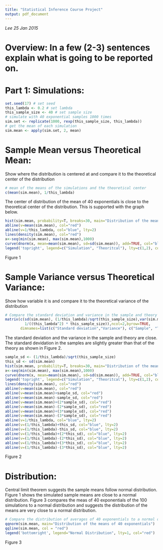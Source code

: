 ---
title: "Statistical Inference Course Project"
output: pdf_document
---
*Lee*
*25 Jan 2015*

# Overview: In a few (2-3) sentences explain what is going to be reported on.
# Part 1: Simulations:
```{r}
set.seed(17) # set seed
this_lambda <- 0.2 # set lambda
this_sample_size <- 40 # set sample size
# simulate with 40 exponential samples 1000 times
sim.set <- replicate(1000, rexp(this_sample_size, this_lambda)) 
# get the mean of each simulation
sim.mean <- apply(sim.set, 2, mean) 
```

# Sample Mean versus Theoretical Mean:
Show where the distribution is centered at and compare it to the theoretical center of the distribution
```{r}
# mean of the means of the simulations and the theoretical center 
c(mean(sim.mean), 1/this_lambda)
```
The center of distribution of the mean of 40 exponentials is close to the theoretical center of the distribution. This is supported with the graph below.
```{r echo=TRUE, fig.width=8, fig.height=3}
hist(sim.mean, probability=T, breaks=30, main="Distribution of the mean of 40 exponentials in 1,000 simulations with lambda= 0.2", ylim=c(0, 0.5), col="light grey")
abline(v=mean(sim.mean), col="red")
abline(v=1/this_lambda, col="blue", lty=2)
lines(density(sim.mean), col="red")
x<-seq(min(sim.mean), max(sim.mean),1000)
curve(dnorm(x, mean=mean(sim.mean), sd=sd(sim.mean)), add=TRUE, col="blue", lty=2)
legend('topright', legend=c("Simulation", "Theoritcal"), lty=c(1,2), col=c('red', 'blue'))
```
Figure 1

# Sample Variance versus Theoretical Variance:
Show how variable it is and compare it to the theoretical variance of the distribution
```{r}
# Compare the standard deviation and variance in the sample and theory
matrix(c(sd(sim.mean), (1/this_lambda)/sqrt(this_sample_size),var(sim.mean), 
         1/((this_lambda^2) * this_sample_size)),ncol=2,byrow=TRUE, 
       dimnames=list(c("Standard deviation","Variance"), c("Sample", "Theory")))
```
The standard deviation and the variance in the sample and theory are close. The standard devidation in the samples are slightly greater than that of the theory as shown in Figure 2.
```{r echo=TRUE, fig.width=6, fig.height=3}
sample_sd <- (1/this_lambda)/sqrt(this_sample_size)
this_sd <- sd(sim.mean)
hist(sim.mean, probability=T, breaks=30, main="Distribution of the mean of 40 exponentials in 1,000 simulations with lambda= 0.2", ylim=c(0, 0.5), col="light grey")
x<-seq(min(sim.mean), max(sim.mean),1000)
curve(dnorm(x, mean=mean(sim.mean), sd=sd(sim.mean)), add=TRUE, col="blue", lty=2)
legend('topright', legend=c("Simulation", "Theoritcal"), lty=c(1,2), col=c('red', 'blue'))
lines(density(sim.mean), col="red")
abline(v=mean(sim.mean), col="red")
abline(v=mean(sim.mean)+sample_sd, col="red")
abline(v=mean(sim.mean)-sample_sd, col="red")
abline(v=mean(sim.mean)+(2*sample_sd), col="red")
abline(v=mean(sim.mean)-(2*sample_sd), col="red")
abline(v=mean(sim.mean)+(3*sample_sd), col="red")
abline(v=mean(sim.mean)-(3*sample_sd), col="red")
abline(v=1/this_lambda, col="blue", lty=2)
abline(v=(1/this_lambda)+this_sd, col="blue", lty=2)
abline(v=(1/this_lambda)-this_sd, col="blue", lty=2)
abline(v=(1/this_lambda)+(2*this_sd), col="blue", lty=2)
abline(v=(1/this_lambda)-(2*this_sd), col="blue", lty=2)
abline(v=(1/this_lambda)+(3*this_sd), col="blue", lty=2)
abline(v=(1/this_lambda)-(3*this_sd), col="blue", lty=2)
```
Figure 2

# Distribution:
Central limit theorem suggests the sample means follow normal distribution. Figure 1 shows the simulated sample means are close to a normal distribution. Figure 3 compares the meas of 40 exponentials of the 100 simulations to a normal distribution and suggests the distribution of the means are very close to a normal distribution.
```{r echo=TRUE, fig.width=8, fig.height=3}
# Compare the distribution of averages of 40 exponentials to a normal distribution
qqnorm(sim.mean, main="Distribution of the means of 40 exponentials")
qqline(sim.mean, col = "red")
legend('bottomright', legend="Normal Distribution", lty=1, col="red")
```
Figure 3